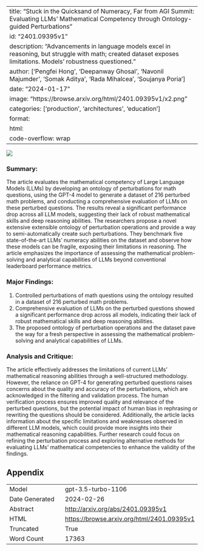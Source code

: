 
---
title: "Stuck in the Quicksand of Numeracy, Far from AGI Summit: Evaluating LLMs' Mathematical Competency through Ontology-guided Perturbations"
id: "2401.09395v1"
description: "Advancements in language models excel in reasoning, but struggle with math; created dataset exposes limitations. Models' robustness questioned."
author: ['Pengfei Hong', 'Deepanway Ghosal', 'Navonil Majumder', 'Somak Aditya', 'Rada Mihalcea', 'Soujanya Poria']
date: "2024-01-17"
image: "https://browse.arxiv.org/html/2401.09395v1/x2.png"
categories: ['production', 'architectures', 'education']
format:
  html:
    code-overflow: wrap
---

![](https://browse.arxiv.org/html/2401.09395v1/x2.png)

### Summary:

The article evaluates the mathematical competency of Large Language Models (LLMs) by developing an ontology of perturbations for math questions, using the GPT-4 model to generate a dataset of 216 perturbed math problems, and conducting a comprehensive evaluation of LLMs on these perturbed questions. The results reveal a significant performance drop across all LLM models, suggesting their lack of robust mathematical skills and deep reasoning abilities. The researchers propose a novel extensive extensible ontology of perturbation operations and provide a way to semi-automatically create such perturbations. They benchmark five state-of-the-art LLMs' numeracy abilities on the dataset and observe how these models can be fragile, exposing their limitations in reasoning. The article emphasizes the importance of assessing the mathematical problem-solving and analytical capabilities of LLMs beyond conventional leaderboard performance metrics.

### Major Findings:
1. Controlled perturbations of math questions using the ontology resulted in a dataset of 216 perturbed math problems.
2. Comprehensive evaluation of LLMs on the perturbed questions showed a significant performance drop across all models, indicating their lack of robust mathematical skills and deep reasoning abilities.
3. The proposed ontology of perturbation operations and the dataset pave the way for a fresh perspective in assessing the mathematical problem-solving and analytical capabilities of LLMs.


### Analysis and Critique:
The article effectively addresses the limitations of current LLMs' mathematical reasoning abilities through a well-structured methodology. However, the reliance on GPT-4 for generating perturbed questions raises concerns about the quality and accuracy of the perturbations, which are acknowledged in the filtering and validation process. The human verification process ensures improved quality and relevance of the perturbed questions, but the potential impact of human bias in rephrasing or rewriting the questions should be considered. Additionally, the article lacks information about the specific limitations and weaknesses observed in different LLM models, which could provide more insights into their mathematical reasoning capabilities. Further research could focus on refining the perturbation process and exploring alternative methods for evaluating LLMs' mathematical competencies to enhance the validity of the findings.

## Appendix

|          |          |
|----------|----------|
| Model     | gpt-3.5-turbo-1106       |
| Date Generated     | 2024-02-26       |
| Abstract | [http://arxiv.org/abs/2401.09395v1](http://arxiv.org/abs/2401.09395v1)        |
| HTML     | [https://browse.arxiv.org/html/2401.09395v1](https://browse.arxiv.org/html/2401.09395v1)       |
| Truncated       | True       |
| Word Count       | 17363       |